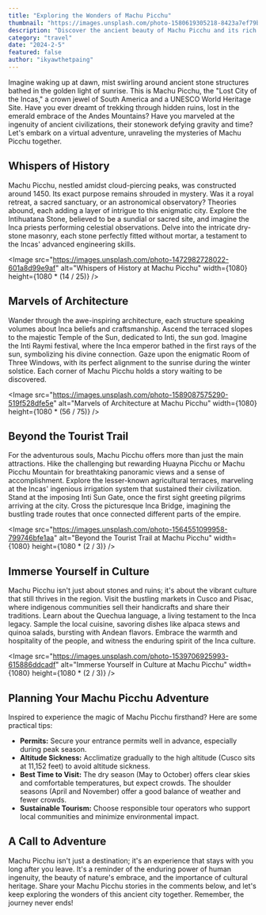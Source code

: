 ```yaml
---
title: "Exploring the Wonders of Machu Picchu"
thumbnail: "https://images.unsplash.com/photo-1580619305218-8423a7ef79b4"
description: "Discover the ancient beauty of Machu Picchu and its rich history."
category: "travel"
date: "2024-2-5"
featured: false
author: "ikyawthetpaing"
---
```


Imagine waking up at dawn, mist swirling around ancient stone structures bathed in the golden light of sunrise. This is Machu Picchu, the "Lost City of the Incas," a crown jewel of South America and a UNESCO World Heritage Site. Have you ever dreamt of trekking through hidden ruins, lost in the emerald embrace of the Andes Mountains? Have you marveled at the ingenuity of ancient civilizations, their stonework defying gravity and time? Let's embark on a virtual adventure, unraveling the mysteries of Machu Picchu together.

## Whispers of History

Machu Picchu, nestled amidst cloud-piercing peaks, was constructed around 1450. Its exact purpose remains shrouded in mystery. Was it a royal retreat, a sacred sanctuary, or an astronomical observatory? Theories abound, each adding a layer of intrigue to this enigmatic city. Explore the Intihuatana Stone, believed to be a sundial or sacred site, and imagine the Inca priests performing celestial observations. Delve into the intricate dry-stone masonry, each stone perfectly fitted without mortar, a testament to the Incas' advanced engineering skills.

<Image
  src="https://images.unsplash.com/photo-1472982728022-601a8d99e9af"
  alt="Whispers of History at Machu Picchu"
  width={1080}
  height={1080 * (14 / 25)}
/>

## Marvels of Architecture

Wander through the awe-inspiring architecture, each structure speaking volumes about Inca beliefs and craftsmanship. Ascend the terraced slopes to the majestic Temple of the Sun, dedicated to Inti, the sun god. Imagine the Inti Raymi festival, where the Inca emperor bathed in the first rays of the sun, symbolizing his divine connection. Gaze upon the enigmatic Room of Three Windows, with its perfect alignment to the sunrise during the winter solstice. Each corner of Machu Picchu holds a story waiting to be discovered.

<Image
  src="https://images.unsplash.com/photo-1589087575290-519f528dfe5e"
  alt="Marvels of Architecture at Machu Picchu"
  width={1080}
  height={1080 * (56 / 75)}
/>

## Beyond the Tourist Trail

For the adventurous souls, Machu Picchu offers more than just the main attractions. Hike the challenging but rewarding Huayna Picchu or Machu Picchu Mountain for breathtaking panoramic views and a sense of accomplishment. Explore the lesser-known agricultural terraces, marveling at the Incas' ingenious irrigation system that sustained their civilization. Stand at the imposing Inti Sun Gate, once the first sight greeting pilgrims arriving at the city. Cross the picturesque Inca Bridge, imagining the bustling trade routes that once connected different parts of the empire.

<Image
  src="https://images.unsplash.com/photo-1564551099958-799746bfe1aa"
  alt="Beyond the Tourist Trail at Machu Picchu"
  width={1080}
  height={1080 * (2 / 3)}
/>

## Immerse Yourself in Culture

Machu Picchu isn't just about stones and ruins; it's about the vibrant culture that still thrives in the region. Visit the bustling markets in Cusco and Pisac, where indigenous communities sell their handicrafts and share their traditions. Learn about the Quechua language, a living testament to the Inca legacy. Sample the local cuisine, savoring dishes like alpaca stews and quinoa salads, bursting with Andean flavors. Embrace the warmth and hospitality of the people, and witness the enduring spirit of the Inca culture.

<Image
  src="https://images.unsplash.com/photo-1539706925993-615886ddcadf"
  alt="Immerse Yourself in Culture at Machu Picchu"
  width={1080}
  height={1080 * (2 / 3)}
/>

## Planning Your Machu Picchu Adventure

Inspired to experience the magic of Machu Picchu firsthand? Here are some practical tips:

- **Permits:** Secure your entrance permits well in advance, especially during peak season.
- **Altitude Sickness:** Acclimatize gradually to the high altitude (Cusco sits at 11,152 feet) to avoid altitude sickness.
- **Best Time to Visit:** The dry season (May to October) offers clear skies and comfortable temperatures, but expect crowds. The shoulder seasons (April and November) offer a good balance of weather and fewer crowds.
- **Sustainable Tourism:** Choose responsible tour operators who support local communities and minimize environmental impact.

## A Call to Adventure

Machu Picchu isn't just a destination; it's an experience that stays with you long after you leave. It's a reminder of the enduring power of human ingenuity, the beauty of nature's embrace, and the importance of cultural heritage. Share your Machu Picchu stories in the comments below, and let's keep exploring the wonders of this ancient city together. Remember, the journey never ends!
